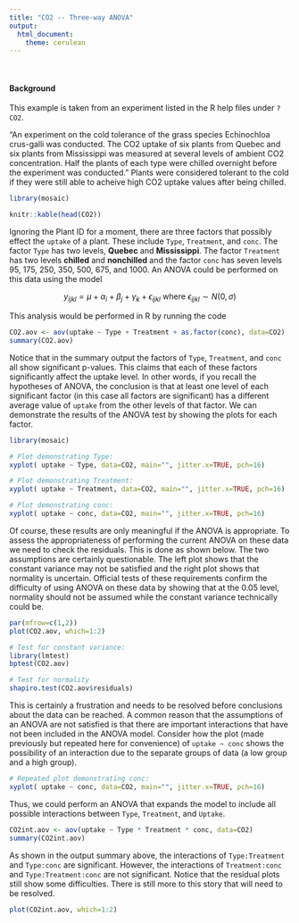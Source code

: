 ```yaml
---
title: "CO2 -- Three-way ANOVA"
output: 
  html_document:
    theme: cerulean
---
```


<br />

#### Background

This example is taken from an experiment listed in the R help files under `?CO2`.

"An experiment on the cold tolerance of the grass species Echinochloa crus-galli was conducted. The CO2 uptake of six plants from Quebec and six plants from Mississippi was measured at several levels of ambient CO2 concentration. Half the plants of each type were chilled overnight before the experiment was conducted." Plants were considered tolerant to the cold if they were still able to acheive high CO2 uptake values after being chilled.

```r
library(mosaic)
```

```r
knitr::kable(head(CO2))
```

Ignoring the Plant ID for a moment, there are three factors that possibly effect the `uptake` of a plant. These include `Type`, `Treatment`, and `conc`. The factor `Type` has two levels, **Quebec** and **Mississippi**. The factor `Treatment` has two levels **chilled** and **nonchilled** and the factor `conc` has seven levels 95, 175, 250, 350, 500, 675, and 1000. An ANOVA could be performed on this data using the model

$$
  y_{ijkl} = \mu + \alpha_i + \beta_j + \gamma_k + \epsilon_{ijkl} \ \text{where} \ \epsilon_{ijkl}\sim N(0,\sigma)
$$

This analysis would be performed in R by running the code

```r
CO2.aov <- aov(uptake ~ Type + Treatment + as.factor(conc), data=CO2)
summary(CO2.aov)
```

Notice that in the summary output the factors of `Type`, `Treatment`, and `conc` all show significant p-values. This claims that each of these factors significantly affect the uptake level. In other words, if you recall the hypotheses of ANOVA, the conclusion is that at least one level of each significant factor (in this case all factors are significant) has a different average value of `uptake` from the other levels of that factor. We can demonstrate the results of the ANOVA test by showing the plots for each factor.

```r
library(mosaic)
```

```r
# Plot demonstrating Type:
xyplot( uptake ~ Type, data=CO2, main="", jitter.x=TRUE, pch=16)

# Plot demonstrating Treatment:
xyplot( uptake ~ Treatment, data=CO2, main="", jitter.x=TRUE, pch=16)

# Plot demonstrating conc:
xyplot( uptake ~ conc, data=CO2, main="", jitter.x=TRUE, pch=16)
```

Of course, these results are only meaningful if the ANOVA is appropriate. To assess the appropriateness of performing the current ANOVA on these data we need to check the residuals. This is done as shown below. The two assumptions are certainly questionable. The left plot shows that the constant variance may not be satisfied and the right plot shows that normality is uncertain. Official tests of these requirements confirm the difficulty of using ANOVA on these data by showing that at the 0.05 level, normality should not be assumed while the constant variance technically could be.

```r
par(mfrow=c(1,2))
plot(CO2.aov, which=1:2)

# Test for constant variance:
library(lmtest)
bptest(CO2.aov)

# Test for normality
shapiro.test(CO2.aov$residuals)
```

This is certainly a frustration and needs to be resolved before conclusions about the data can be reached. A common reason that the assumptions of an ANOVA are not satisfied is that there are important interactions that have not been included in the ANOVA model. Consider how the plot (made previously but repeated here for convenience) of `uptake ~ conc` shows the possibility of an interaction due to the separate groups of data (a low group and a high group). 

```r
# Repeated plot demonstrating conc:
xyplot( uptake ~ conc, data=CO2, main="", jitter.x=TRUE, pch=16)
```

Thus, we could perform an ANOVA that expands the model to include all possible interactions between `Type`, `Treatment`, and `Uptake`. 

```r
CO2int.aov <- aov(uptake ~ Type * Treatment * conc, data=CO2)
summary(CO2int.aov)
```

As shown in the output summary above, the interactions of `Type:Treatment` and `Type:conc` are significant. However, the interactions of `Treatment:conc` and `Type:Treatment:conc` are not significant. Notice that the residual plots still show some difficulties. There is still more to this story that will need to be resolved.

```r
plot(CO2int.aov, which=1:2)
```




